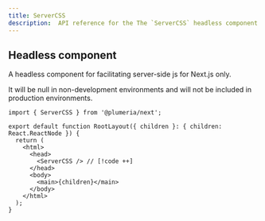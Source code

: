 ```yaml
---
title: ServerCSS
description:  API reference for the The `ServerCSS` headless component
---
```


## Headless component

A headless component for facilitating server-side js for Next.js only.

<Callout title="It is safe to know">
  It will be null in non-development environments and will not be included in production environments.
</Callout>

```tsx title="layout.tsx"
import { ServerCSS } from '@plumeria/next';

export default function RootLayout({ children }: { children: React.ReactNode }) {
  return (
    <html>
      <head>
        <ServerCSS /> // [!code ++]
      </head>
      <body>
        <main>{children}</main>
      </body>
    </html>
  );
}
```

<Cards>
  <Card title="See more about Installation" href="/docs/getting-started/installation" />
  <Card title="See more about @plumeria/next package" href="/docs/reference/next" />
</Cards>